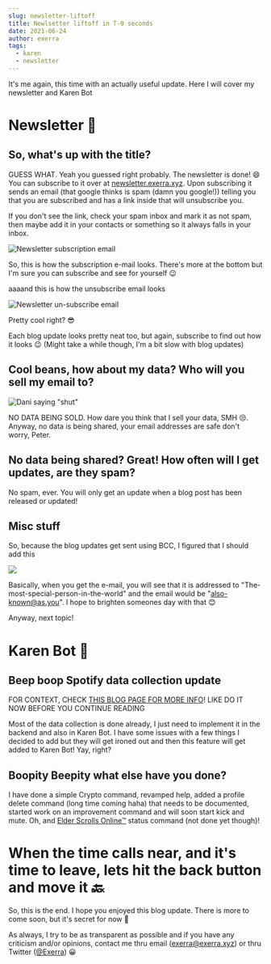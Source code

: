 ```yaml
---
slug: newsletter-liftoff
title: Newlsetter liftoff in T-0 seconds
date: 2021-06-24
author: exerra
tags:
  - karen
  - newsletter
---
```

It's me again, this time with an actually useful update. Here I will cover my newsletter and Karen Bot

# Newsletter 📰

## So, what's up with the title?

GUESS WHAT. Yeah you guessed right probably. The newsletter is done! 😄 You can subscribe to it over at [newsletter.exerra.xyz](https://newsletter.exerra.xyz). Upon subscribing it sends an email (that google thinks is spam (damn you google!)) telling you that you are subscribed and has a link inside that will unsubscribe you.

If you don't see the link, check your spam inbox and mark it as not spam, then maybe add it in your contacts or something so it always falls in your inbox.

![Newsletter subscription email](https://cdn.discordapp.com/attachments/707343566242054145/857579262026579968/image0.png "How the subscription e-mail looks")

So, this is how the subscription e-mail looks. There's more at the bottom but I'm sure you can subscribe and see for yourself 😉

aaaand this is how the unsubscribe email looks

![Newsletter un-subscribe email](https://cdn.discordapp.com/attachments/707343566242054145/857579263258656799/image1.png "How the un-subscribe email looks")

Pretty cool right? 😎

Each blog update looks pretty neat too, but again, subscribe to find out how it looks 😉 (Might take a while though, I'm a bit slow with blog updates)

## Cool beans, how about my data? Who will you sell my email to?

![Dani saying "shut"](https://cdn.exerra.xyz/files/gif/dani-shut.gif "Gif")

NO DATA BEING SOLD. How dare you think that I sell your data, SMH 😒. Anyway, no data is being shared, your email addresses are safe don't worry, Peter.

## No data being shared? Great! How often will I get updates, are they spam?

No spam, ever. You will only get an update when a blog post has been released or updated! 

## Misc stuff

So, because the blog updates get sent using BCC, I figured that I should add this

![](https://cdn.discordapp.com/attachments/835630450780274768/849581633249083422/Screenshot_2021-06-02_at_12.33.50.png)

Basically, when you get the e-mail, you will see that it is addressed to "The-most-special-person-in-the-world" and the email would be "also-known@as.you". I hope to brighten someones day with that 😊

Anyway, next topic!

# Karen Bot 🤖

## Beep boop Spotify data collection update

FOR CONTEXT, CHECK [THIS BLOG PAGE FOR MORE INFO](https://blog.exerra.xyz/posts/data-collection-karen-bot)!
LIKE DO IT NOW BEFORE YOU CONTINUE READING

Most of the data collection is done already, I just need to implement it in the backend and also in Karen Bot. I have some issues with a few things I decided to add but they will get ironed out and then this feature will get added to Karen Bot! Yay, right?

## Boopity Beepity what else have you done?

I have done a simple Crypto command, revamped help, added a profile delete command (long time coming haha) that needs to be documented, started work on an improvement command and will soon start kick and mute. Oh, and [Elder Scrolls Online™](https://www.elderscrollsonline.com/en-us/home) status command (not done yet though)!

# When the time calls near, and it's time to leave, lets hit the back button and move it 🔙

So, this is the end. I hope you enjoyed this blog update. There is more to come soon, but it's secret for now 🤫

As always, I try to be as transparent as possible and if you have any criticism and/or opinions, contact me thru email ([exerra@exerra.xyz](mailto:exerra@exerra.xyz)) or thru Twitter ([@Exerra](https://twitter.com/Exerra)) 😀
